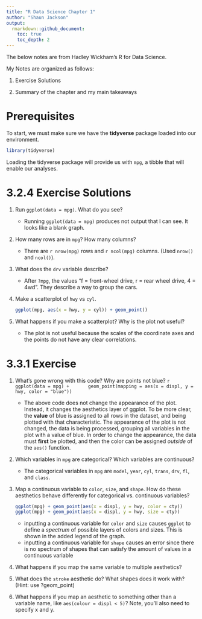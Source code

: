 ```yaml
---
title: "R Data Science Chapter 1"
author: "Shaun Jackson"
output: 
  rmarkdown::github_document:
    toc: true
    toc_depth: 2
---
```


The below notes are from Hadley Wickham's R for Data Science. 

My Notes are organized as follows:

1. Exercise Solutions

2. Summary of the chapter and my main takeaways

# Prerequisites

To start, we must make sure we have the **tidyverse** package loaded into our environment.

```r
library(tidyverse)
```

Loading the tidyverse package will provide us with `mpg`, a tibble that will enable our analyses.


# 3.2.4 Exercise Solutions

1. Run `ggplot(data = mpg)`. What do you see?

    + Running `ggplot(data = mpg)` produces not output that I can see. It looks like a blank graph.

2. How many rows are in `mpg`? How many columns?

    + There are `r nrow(mpg) ` rows and `r ncol(mpg)` columns. (Used `nrow()` and `ncol()`).

3. What does the `drv` variable describe? 

    + After `?mpg`, the values "f = front-wheel drive, r = rear wheel drive, 4 = 4wd". They describe a way to group the cars.

4. Make a scatterplot of `hwy` vs `cyl`.

    ```r
ggplot(mpg, aes(x = hwy, y = cyl)) + geom_point()
    ```

5. What happens if you make a scatterplot? Why is the plot not useful?

    + The plot is not useful because the scales of the coordinate axes and the points do not have any clear correlations.

# 3.3.1 Exercise

1. What's gone wrong with this code? Why are points not blue?
    ```r
ggplot(data = mpg) +
      geom_point(mapping = aes(x = displ, y = hwy, color = "blue"))
    ```

    + The above code does not change the appearance of the plot. Instead, it changes the aesthetics layer of ggplot. To be more clear, the **value** of blue is assigned to all rows in the dataset, and being plotted with that characteristic. The appearance of the plot is not changed, the data is being processed, grouping all variables in the plot with a value of blue. In order to change the appearance, the data must **first** be plotted, and then the color can be assigned *outside* of the `aes()` function.
    
2. Which variables in `mpg` are categorical? Which variables are continuous?

    + The categorical variables in `mpg` are `model`, `year`, `cyl`, `trans`, `drv`, `fl`, and `class`. 
  
3. Map a continuous variable to `color`, `size`, and `shape`. How do these aesthetics behave differently for categorical vs. continuous variables?

    ```r
ggplot(mpg) + geom_point(aes(x = displ, y = hwy, color = cty))
ggplot(mpg) + geom_point(aes(x = displ, y = hwy, size = cty))
    ```

    + inputting a continuous variable for `color` and `size` causes `ggplot` to define a *spectrum* of possible layers of colors and sizes. This is shown in the added legend of the graph.
    + inputting a continuous variable for `shape` causes an error since there is no spectrum of shapes that can satisfy the amount of values in a continuous variable

4. What happens if you map the same variable to multiple aesthetics?

5. What does the `stroke` aesthetic do? What shapes does it work with? (Hint: use ?geom_point)

6. What happens if you map an aesthetic to something other than a variable name, like `aes(colour = displ < 5)`? Note, you’ll also need to specify x and y.

